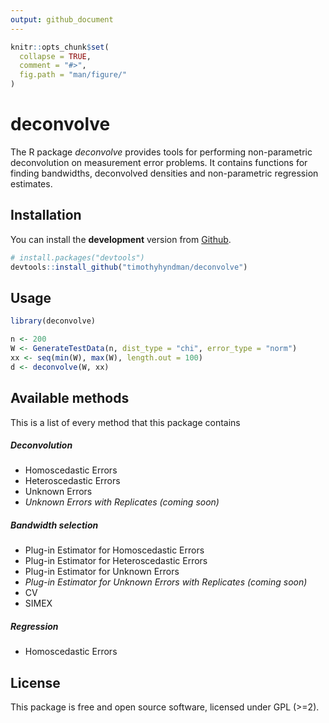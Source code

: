 ```yaml
---
output: github_document
---
```


<!-- README.md is generated from README.Rmd. Please edit that file -->

```r
knitr::opts_chunk$set(
  collapse = TRUE,
  comment = "#>",
  fig.path = "man/figure/"
)
```

# deconvolve

The R package *deconvolve* provides tools for performing non-parametric 
deconvolution on measurement error problems. It contains functions for finding 
bandwidths, deconvolved densities and non-parametric regression estimates.

## Installation

You can install the **development** version from 
[Github](https://github.com/timothyhyndman/deconvolve).

```r
# install.packages("devtools")
devtools::install_github("timothyhyndman/deconvolve")
```

## Usage

```r
library(deconvolve)

n <- 200
W <- GenerateTestData(n, dist_type = "chi", error_type = "norm")
xx <- seq(min(W), max(W), length.out = 100)
d <- deconvolve(W, xx)

```
## Available methods
This is a list of every method that this package contains

##### Deconvolution
- Homoscedastic Errors
- Heteroscedastic Errors
- Unknown Errors
- *Unknown Errors with Replicates (coming soon)*

##### Bandwidth selection
- Plug-in Estimator for Homoscedastic Errors
- Plug-in Estimator for Heteroscedastic Errors
- Plug-in Estimator for Unknown Errors
- *Plug-in Estimator for Unknown Errors with Replicates (coming soon)*
- CV
- SIMEX

##### Regression
- Homoscedastic Errors

## License

This package is free and open source software, licensed under GPL (>=2).
